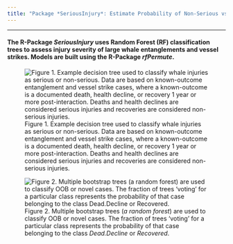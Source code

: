 ```yaml
---
title: "Package *SeriousInjury*: Estimate Probability of Non-Serious vs Serious Injuries for Large Whales"
---
```

***
#### The R-Package *SeriousInjury* uses Random Forest (RF) classification trees to assess injury severity of large whale entanglements and vessel strikes. Models are built using the R-Package *rfPermute*.

![Figure 1. Example decision tree used to classify whale injuries as serious or non-serious. Data are based on known-outcome entanglement and vessel strike cases, where a known-outcome is a documented death, health decline, or recovery 1 year or more post-interaction. Deaths and health declines are considered serious injuries and recoveries are considered non-serious injuries.](Tree Examples (2).PNG)

![Figure 2. Multiple bootstrap trees (*a random forest*) are used to classify OOB or novel cases. The fraction of trees 'voting' for a particular class represents the probability of that case belonging to the class *Dead.Decline*  or *Recovered*.  ](Tree Examples (1).PNG)
